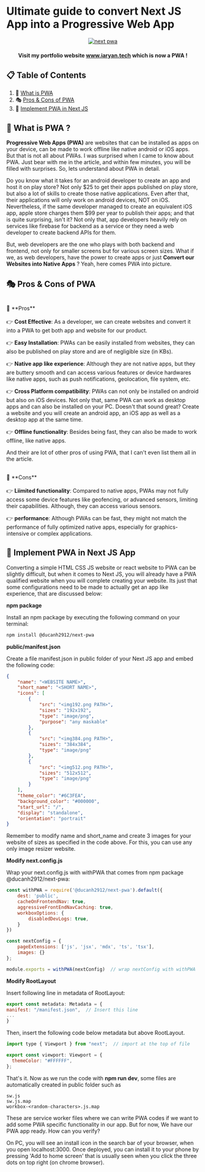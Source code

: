 # Ultimate guide to convert Next JS App into a Progressive Web App

<div align="center">
    <a href="https://uniport.vercel.app/" target="_blank">
      <img src="https://miro.medium.com/v2/resize:fit:1000/0*TMmvFXObXEKuOBBF.jpg" alt="next pwa"/>
    </a>

  <h4 align="center">Visit my portfolio website <a href="https://www.iaryan.tech" target="_blank"><b>www.iaryan.tech</b></a> which is now a PWA !</h4>
</div>

## 📋 <a name="table">Table of Contents</a>

1. 🤠 [What is PWA](#what_is_pwa)
2. 🎭 [Pros & Cons of PWA](#pros_and_cons)
3. 🧭 [Implement PWA in Next JS](#nextjs_pwa)


## 🤠 <a name="what_is_pwa">What is PWA ?</a>

**Progressive Web Apps (PWA)** are websites that can be installed as apps on your device, can be made to work offline like native android or iOS apps.
But that is not all about PWAs. I was surprised when I came to know about PWA. Just bear with me in the article, and within few minutes, you will be filled with surprises. So, lets understand about PWA in detail.

Do you know what it takes for an android developer to create an app and host it on play store? Not only $25 to get their apps published on play store, but also a lot of skills to create those native applications. Even after that, their applications will only work on android devices, NOT on iOS.
Nevertheless, if the same developer managed to create an equivalent iOS app, apple store charges them $99 per year to publish their apps; and that is quite surprising, isn't it?
Not only that, app developers heavily rely on services like firebase for backend as a service or they need a web developer to create backend APIs for them. 

But, web developers are the one who plays with both backend and frontend, not only for smaller screens but for various screen sizes.
What if we, as web developers, have the power to create apps or just **Convert our Websites into Native Apps** ? Yeah, here comes PWA into picture.

## 🎭 <a name="pros_and_cons">Pros & Cons of PWA</a>

<br/>
🙂 **Pros**
<br/>
<br/>
👉 <strong>Cost Effective</strong>: As a developer, we can create websites and convert it into a PWA to get both app and website for our product.

👉 <strong>Easy Installation</strong>: PWAs can be easily installed from websites, they can also be published on play store and are of negligible size (in KBs).

👉 <strong>Native app like experience</strong>: Although they are not native apps, but they are buttery smooth and can access various features or device hardwares like native apps, such as push notifications, geolocation, file system, etc.

👉 <strong>Cross Platform compatibility</strong>: PWAs can not only be installed on android but also on iOS devices. Not only that, same PWA can work as desktop apps and can also be installed on your PC. Doesn't that sound great? Create a website and you will create an android app, an iOS app as well as a desktop app at the same time.

👉 <strong>Offline functionality</strong>: Besides being fast, they can also be made to work offline, like native apps.

And their are lot of other pros of using PWA, that I can't even list them all in the article.

<br/>
🙁 **Cons**
<br/>
<br/>
👉 <strong>Liimited functionality</strong>: Compared to native apps, PWAs may not fully access some device features like geofencing, or advanced sensors, limiting their capabilities. Although, they can access various sensors.

👉 <strong>performance</strong>: Although PWAs can be fast, they might not match the performance of fully optimized native apps, especially for graphics-intensive or complex applications.



## 🧭 <a name="nextjs_pwa">Implement PWA in Next JS App</a>

Converting a simple HTML CSS JS website or react website to PWA can be slightly difficult, but when it comes to Next JS, you will already have a PWA qualified website when you will complete creating your website. Its just that some configurations need to be made to actually get an app like experience, that are discussed below:

**npm package**

Install an npm package by executing the following command on your terminal:

```bash
npm install @ducanh2912/next-pwa
```

**public/manifest.json**

Create a file manifest.json in public folder of your Next JS app and embed the following code:

```json
{
    "name": "<WEBSITE NAME>",
    "short_name": "<SHORT NAME>",
    "icons": [
        {
            "src": "<img192.png PATH>",
            "sizes": "192x192",
            "type": "image/png",
            "purpose": "any maskable"
        },
        {
            "src": "<img384.png PATH>",
            "sizes": "384x384",
            "type": "image/png"
        },
        {
            "src": "<img512.png PATH>",
            "sizes": "512x512",
            "type": "image/png"
        }
    ],
    "theme_color": "#6C3FEA",
    "background_color": "#000000",
    "start_url": "/",
    "display": "standalone",
    "orientation": "portrait"
}
```

Remember to modify name and short_name and create 3 images for your website of sizes as specified in the code above. For this, you can use any only image resizer website.

**Modify next.config.js**

Wrap your next.config.js with withPWA that comes from npm package @ducanh2912/next-pwa:

```javascript
const withPWA = require('@ducanh2912/next-pwa').default({
    dest: 'public',
    cacheOnFrontendNav: true,
    aggressiveFrontEndNavCaching: true,
    workboxOptions: {
        disabledDevLogs: true,
    }
})

const nextConfig = {
    pageExtensions: ['js', 'jsx', 'mdx', 'ts', 'tsx'],
    images: {}
};

module.exports = withPWA(nextConfig)  // wrap nextConfig with withPWA
```

**Modify RootLayout**

Insert following line in metadata of RootLayout:

```javascript
export const metadata: Metadata = {
manifest: "/manifest.json",  // Insert this line
...
}
```
Then, insert the following code below metadata but above RootLayout.

```javascript
import type { Viewport } from "next";  // import at the top of file

export const viewport: Viewport = {
  themeColor: "#FFFFFF",
};
```

That's it.
Now as we run the code with <strong>npm run dev</strong>, some files are automatically created in public folder such as
```
sw.js
sw.js.map
workbox-<random-characters>.js.map
```

These are service worker files where we can write PWA codes if we want to add some PWA specific functionality in our app.
But for now, We have our PWA app ready. How can you verify?

On PC, you will see an install icon in the search bar of your browser, when you open localhost:3000. 
Once deployed, you can install it to your phone by pressing 'Add to home screen' that is usually seen when you click the three dots on top right (on chrome browser).


<br />

